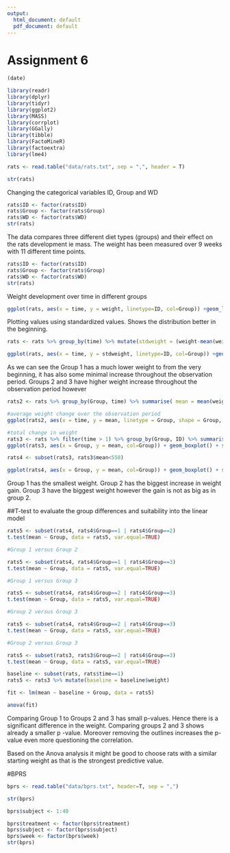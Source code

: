 ```yaml
---
output:
  html_document: default
  pdf_document: default
---
```


# Assignment 6
```r
(date)
```

```r

library(readr)
library(dplyr)
library(tidyr)
library(ggplot2)
library(MASS)
library(corrplot)
library(GGally)
library(tibble)
library(FactoMineR)
library(factoextra)
library(lme4)

rats <- read.table("data/rats.txt", sep = ",", header = T)

str(rats)

```

Changing the categorical variables ID, Group and WD
```r
rats$ID <- factor(rats$ID)
rats$Group <- factor(rats$Group)
rats$WD <- factor(rats$WD)
str(rats)

```
The data compares three different diet types (groups) and their effect on the rats development ie mass. The weight has been measured over 9 weeks with 11 different time points.
```r
rats$ID <- factor(rats$ID)
rats$Group <- factor(rats$Group)
rats$WD <- factor(rats$WD)
str(rats)

```
Weight development over time in different groups
```r

ggplot(rats, aes(x = time, y = weight, linetype=ID, col=Group)) +geom_line() + scale_linetype_manual(values = rep(1:10, times=4)) + theme(legend.position = "none") + scale_y_continuous(limits = c(min(rats$weight), max(rats$weight))) + facet_grid(. ~ Group, labeller = label_both) + xlab("time (days)")
```
Plotting values using standardized values. Shows the distribution better in the beginning.
```r
rats <- rats %>% group_by(time) %>% mutate(stdweight = (weight-mean(weight))/sd(weight)) %>% ungroup()

ggplot(rats, aes(x = time, y = stdweight, linetype=ID, col=Group)) +geom_line() + scale_linetype_manual(values = rep(1:10, times=4)) + theme(legend.position = "none") + facet_grid(. ~ Group, labeller = label_both) + xlab("time (days)") + ylab("scaled weight")
```
As we can see the Group 1 has a much lower weight to from the very beginning, it has also some minimal increase throughout the observation period. Groups 2 and 3 have higher weight increase throughout the observation period however 

```r
rats2 <- rats %>% group_by(Group, time) %>% summarise( mean = mean(weight), se = (sd(weight)/sqrt(length(weight)))) %>% ungroup()

#average weight change over the observation period
ggplot(rats2, aes(x = time, y = mean, linetype = Group, shape = Group, col=Group)) + geom_line() + scale_linetype_manual(values = c(1,2,3)) + geom_point(size=3) + scale_shape_manual(values = c(1,2,3)) + geom_errorbar(aes(ymin=mean-se, ymax=mean+se, linetype="1"), width=0.3) + scale_y_continuous(name = "mean(weight) +/- se(weight)") + scale_x_continuous(name = "time (days)")

#total change in weight
rats3 <- rats %>% filter(time > 1) %>% group_by(Group, ID) %>% summarise(mean=mean(weight)) %>% ungroup()
ggplot(rats3, aes(x = Group, y = mean, col=Group)) + geom_boxplot() + stat_summary(fun = "mean", geom = "point", shape=23, size=2.5, fill = "white") + scale_y_continuous(name = "mean(weight), days 8-64")

rats4 <- subset(rats3, rats3$mean<550)

ggplot(rats4, aes(x = Group, y = mean, col=Group)) + geom_boxplot() + stat_summary(fun = "mean", geom = "point", shape=23, size=2.5, fill = "white") + scale_y_continuous(name = "mean(weight), days 8-64")
```

Group 1 has the smallest weight. Group 2 has the biggest increase in weight gain. Group 3 have the biggest weight however the gain is not as big as in group 2. 

##T-test to evaluate the group differences and suitability into the linear model

```r
rats5 <- subset(rats4, rats4$Group==1 | rats4$Group==2)
t.test(mean ~ Group, data = rats5, var.equal=TRUE)

#Group 1 versus Group 2
```

```r
rats5 <- subset(rats4, rats4$Group==1 | rats4$Group==3)
t.test(mean ~ Group, data = rats5, var.equal=TRUE)

#Group 1 versus Group 3
```

```r
rats5 <- subset(rats4, rats4$Group==2 | rats4$Group==3)
t.test(mean ~ Group, data = rats5, var.equal=TRUE)

#Group 2 versus Group 3
```

```r
rats5 <- subset(rats4, rats4$Group==2 | rats4$Group==3)
t.test(mean ~ Group, data = rats5, var.equal=TRUE)

#Group 2 versus Group 3
```

```r
rats5 <- subset(rats3, rats3$Group==2 | rats4$Group==3)
t.test(mean ~ Group, data = rats5, var.equal=TRUE)

baseline <- subset(rats, rats$time==1)
rats5 <- rats3 %>% mutate(baseline = baseline$weight)

fit <- lm(mean ~ baseline + Group, data = rats5)

anova(fit)
```

Comparing Group 1 to Groups 2 and 3 has small p-values. Hence there is a significant difference in the weight. Comparing groups 2 and 3 shows already a smaller p -value. Moreover removing the outlines increases the p-value even more questioning the correlation.

Based on the Anova analysis it might be good to choose rats with a similar starting weight as that is the strongest predictive value. 

#BPRS

```r
bprs <- read.table("data/bprs.txt", header=T, sep = ",")

str(bprs)
```

```r
bprs$subject <- 1:40

bprs$treatment <- factor(bprs$treatment)
bprs$subject <- factor(bprs$subject)
bprs$week <- factor(bprs$week)
str(bprs)
```
```r

```
